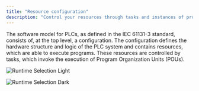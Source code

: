```yaml
---
title: "Resource configuration"
description: "Control your resources through tasks and instances of programs."
---
```


The software model for PLCs, as defined in the IEC 61131-3 standard, consists of, at the top level, a configuration. The configuration defines the hardware structure and logic of the PLC system and contains resources, which are able to execute programs. These resources are controlled by tasks, which invoke the execution of Program Organization Units (POUs).

<img
  className="block dark:hidden mx-auto"
  src="/images/runtime-selection-light.png"
  alt="Runtime Selection Light"
/>

<img
  className="hidden dark:block mx-auto"
  src="/images/runtime-selection-dark.png"
  alt="Runtime Selection Dark"
/>

